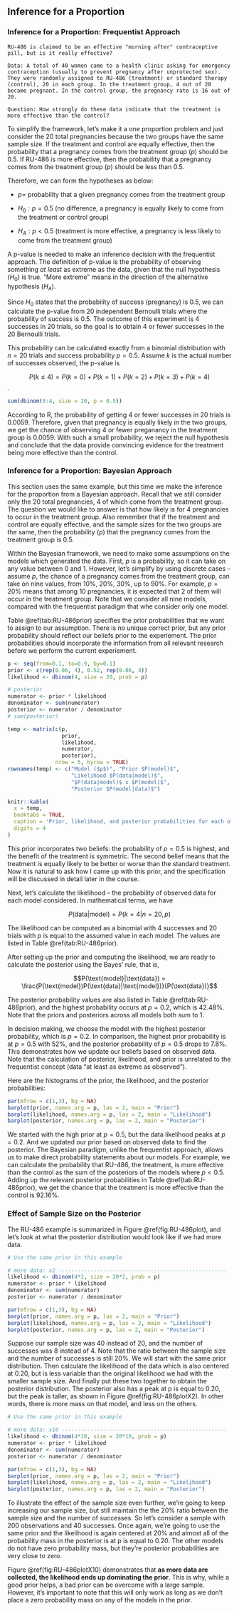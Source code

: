 ## Inference for a Proportion

### Inference for a Proportion: Frequentist Approach

```example
RU-486 is claimed to be an effective "morning after" contraceptive pill, but is it really effective?

Data: A total of 40 women came to a health clinic asking for emergency contraception (usually to prevent pregnancy after unprotected sex). They were randomly assigned to RU-486 (treatment) or standard therapy (control), 20 in each group. In the treatment group, 4 out of 20 became pregnant. In the control group, the pregnancy rate is 16 out of 20.

Question: How strongly do these data indicate that the treatment is more effective than the control?
```

To simplify the framework, let's make it a one proportion problem and just consider the 20 total pregnancies because the two groups have the same sample size. If the treatment and control are equally effective, then the probability that a pregnancy comes from the treatment group ($p$) should be 0.5. If RU-486 is more effective, then the probability that a pregnancy comes from the treatment group ($p$) should be less than 0.5.

Therefore, we can form the hypotheses as below:

* $p =$ probability that a given pregnancy comes from the treatment group

* $H_0: p = 0.5$ (no difference, a pregnancy is equally likely to come from the treatment or control group)

* $H_A: p < 0.5$ (treatment is more effective, a pregnancy is less likely to come from the treatment group)
 
A p-value is needed to make an inference decision with the frequentist approach. The definition of p-value is the probability of observing something *at least* as extreme as the data, given that the null hypothesis ($H_0$) is true. "More extreme" means in the direction of the alternative hypothesis ($H_A$).

Since $H_0$ states that the probability of success (pregnancy) is 0.5, we can calculate the p-value from 20 independent Bernoulli trials where the probability of success is 0.5. The outcome of this experiment is 4 successes in 20 trials, so the goal is to obtain 4 or fewer successes in the 20 Bernoulli trials. 

This probability can be calculated exactly from a binomial distribution with $n=20$ trials and success probability $p=0.5$. Assume $k$ is the actual number of successes observed, the p-value is 

$$P(k \leq 4) = P(k = 0) + P(k = 1) + P(k = 2) + P(k = 3) + P(k = 4)$$.

```r
sum(dbinom(0:4, size = 20, p = 0.5))
```

According to $\mathsf{R}$, the probability of getting 4 or fewer successes in 20 trials is 0.0059. Therefore, given that pregnancy is equally likely in the two groups, we get the chance of observing 4 or fewer preganancy in the treatment group is 0.0059. With such a small probability, we reject the null hypothesis and conclude that the data provide convincing evidence for the treatment being more effective than the control. 

### Inference for a Proportion: Bayesian Approach

This section uses the same example, but this time we make the inference for the proportion from a Bayesian approach. Recall that we still consider only the 20 total pregnancies, 4 of which come from the treatment group. The question we would like to answer is that how likely is for 4 pregnancies to occur in the treatment group. Also remember that if the treatment and control are equally effective, and the sample sizes for the two groups are the same, then the probability ($p$) that the pregnancy comes from the treatment group is 0.5. 

Within the Bayesian framework, we need to make some assumptions on the models which generated the data. First, $p$ is a probability, so it can take on any value between 0 and 1. However, let's simplify by using discrete cases -- assume $p$, the chance of a pregnancy comes from the treatment group, can take on nine values, from 10%, 20%, 30%, up to 90%. For example, $p = 20\%$ means that among 10 pregnancies, it is expected that 2 of them will occur in the treatment group. Note that we consider all nine models, compared with the frequentist paradigm that whe consider only one model. 

Table \@ref(tab:RU-486prior) specifies the prior probabilities that we want to assign to our assumption. There is no unique correct prior, but any prior probability should reflect our beliefs prior to the experiement. The prior probabilities should incorporate the information from all relevant research before we perform the current experiement.

```r

p <- seq(from=0.1, to=0.9, by=0.1)
prior <- c(rep(0.06, 4), 0.52, rep(0.06, 4))
likelihood <- dbinom(4, size = 20, prob = p)

# posterior
numerator <- prior * likelihood
denominator <- sum(numerator)
posterior <- numerator / denominator
# sum(posterior)

temp <- matrix(c(p,
                 prior,
                 likelihood,
                 numerator,
                 posterior), 
               nrow = 5, byrow = TRUE)
rownames(temp) <- c("Model ($p$)", "Prior $P(model)$", 
                    "Likelihood $P(data|model)$",
                    "$P(data|model)$ x $P(model)$",
                    "Posterior $P(model|data)$")

knitr::kable(
  x = temp,
  booktabs = TRUE,
  caption = 'Prior, likelihood, and posterior probabilities for each of the 9 models',
  digits = 4
)
```

This prior incorporates two beliefs: the probability of $p = 0.5$ is highest, and the benefit of the treatment is symmetric. The second belief means that the treatment is equally likely to be better or worse than the standard treatment. Now it is natural to ask how I came up with this prior, and the specification will be discussed in detail later in the course.

Next, let's calculate the likelihood -- the probability of observed data for each model considered. In mathematical terms, we have

$$ P(\text{data}|\text{model}) = P(k = 4 | n = 20, p)$$

The likelihood can be computed as a binomial with 4 successes and 20 trials with $p$ is equal to the assumed value in each model. The values are listed in Table \@ref(tab:RU-486prior).

After setting up the prior and computing the likelihood, we are ready to calculate the posterior using the Bayes' rule, that is,

$$P(\text{model}|\text{data}) = \frac{P(\text{model})P(\text{data}|\text{model})}{P(\text{data})}$$

The posterior probability values are also listed in Table \@ref(tab:RU-486prior), and the highest probability occurs at $p=0.2$, which is 42.48%. Note that the priors and posteriors across all models both sum to 1.

In decision making, we choose the model with the highest posterior probability, which is $p=0.2$. In comparison, the highest prior probability is at $p=0.5$ with 52%, and the posterior probability of $p=0.5$ drops to 7.8%. This demonstrates how we update our beliefs based on observed data. Note that the calculation of posterior, likelihood, and prior is unrelated to the frequentist concept (data "at least as extreme as observed").


Here are the histograms of the prior, the likelihood, and the posterior probabilities:

```r
par(mfrow = c(1,3), bg = NA)
barplot(prior, names.arg = p, las = 2, main = "Prior")
barplot(likelihood, names.arg = p, las = 2, main = "Likelihood")
barplot(posterior, names.arg = p, las = 2, main = "Posterior")
```

We started with the high prior at $p=0.5$, but the data likelihood peaks at $p=0.2$. And we updated our prior based on observed data to find the posterior. The Bayesian paradigm, unlike the frequentist approach, allows us to make direct probability statements about our models. For example, we can calculate the probability that RU-486, the treatment, is more effective than the control as the sum of the posteriors of the models where $p<0.5$. Adding up the relevant posterior probabilities in Table \@ref(tab:RU-486prior), we get the chance that the treatment is more effective than the control is 92.16%. 

### Effect of Sample Size on the Posterior

The RU-486 example is summarized in Figure \@ref(fig:RU-486plot), and let's look at what the posterior distribution would look like if we had more data.

```r
# Use the same prior in this example

# more data: x2 -----------------------------------------------------
likelihood <- dbinom(4*2, size = 20*2, prob = p)
numerator <- prior * likelihood
denominator <- sum(numerator)
posterior <- numerator / denominator

par(mfrow = c(1,3), bg = NA)
barplot(prior, names.arg = p, las = 2, main = "Prior")
barplot(likelihood, names.arg = p, las = 2, main = "Likelihood")
barplot(posterior, names.arg = p, las = 2, main = "Posterior")
```

Suppose our sample size was 40 instead of 20, and the number of successes was 8 instead of 4. Note that the ratio between the sample size and the number of successes is still 20%. We will start with the same prior distribution. Then calculate the likelihood of the data which is also centered at 0.20, but is less variable than the original likelihood we had with the smaller sample size. And finally put these two together to obtain the posterior distribution. The posterior also has a peak at p is equal to 0.20, but the peak is taller, as shown in Figure \@ref(fig:RU-486plotX2). In other words, there is more mass on that model, and less on the others. 

```r
# Use the same prior in this example

# more data: x10 ----------------------------------------------------
likelihood <- dbinom(4*10, size = 20*10, prob = p)
numerator <- prior * likelihood
denominator <- sum(numerator)
posterior <- numerator / denominator

par(mfrow = c(1,3), bg = NA)
barplot(prior, names.arg = p, las = 2, main = "Prior")
barplot(likelihood, names.arg = p, las = 2, main = "Likelihood")
barplot(posterior, names.arg = p, las = 2, main = "Posterior")
```

To illustrate the effect of the sample size even further, we're going to keep increasing our sample size, but still maintain the the 20% ratio between the sample size and the number of successes. So let's consider a sample with 200 observations and 40 successes. Once again, we're going to use the same prior and the likelihood is again centered at 20% and almost all of the probability mass in the posterior is at p is equal to 0.20. The other models do not have zero probability mass, but they're posterior probabilities are very close to zero. 

Figure \@ref(fig:RU-486plotX10) demonstrates that **as more data are collected, the likelihood ends up dominating the prior**. This is why, while a good prior helps, a bad prior can be overcome with a large sample. However, it's important to note that this will only work as long as we don't place a zero probability mass on any of the models in the prior. 
